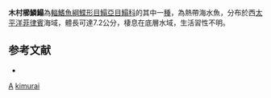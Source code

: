 {{Speciesbox
| taxon = Aseraggodes kimurai
| status = NE
| status_system = IUCN3.1  
| binomial_authority = [[Randall|Randall]] & [[Desoutter-Meniger|Desoutter-Meniger]], 2007
| synonyms = 
}}

'''木村櫛鱗鰨'''為[[輻鰭魚綱|輻鰭魚綱]][[鰈形目|鰈形目]][[鰨亞目|鰨亞目]][[鰨科|鰨科]]的其中一[[種|種]]，為熱帶海水魚，分布於西[[太平洋|太平洋]][[菲律賓|菲律賓]]海域，體長可達7.2公分，棲息在底層水域，生活習性不明。

==参考文献==
*{{FishBase_species|genus=Aseraggodes|species=kimurai|year=2014|month=4}}

{{taxonbar}}
[[Category:2007年描述的鱼类|A]]
[[Category:櫛鱗鰨屬|kimurai]]